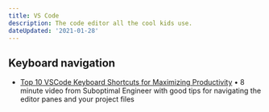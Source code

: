 ```yaml
---
title: VS Code
description: The code editor all the cool kids use.
dateUpdated: '2021-01-28'
---
```


## Keyboard navigation

- [Top 10 VSCode Keyboard Shortcuts for Maximizing Productivity](https://m.youtube.com/watch?v=t-1umuedPq8&feature=youtu.be) • 8 minute video from Suboptimal Engineer with good tips for navigating the editor panes and your project files 
